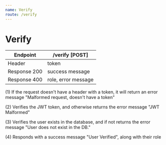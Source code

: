 ```yaml
---
name: Verify
route: /verify
---
```


# Verify
| Endpoint | /verify [POST] |
| ------ | ----------- |
| Header   | token |
| Response 200 | success message |
| Response 400 | role, error message |

(1) If the request doesn't have a header with a token, it will return an error message "Malformed request, doesn't have a token"

(2) Verifies the JWT token, and otherwise returns the error message "JWT Malformed"

(3) Verifies the user exists in the database, and if not returns the error message "User does not exist in the DB."

(4) Responds with a success message "User Verified", along with their role